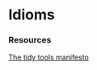 # Idioms


### Resources
[The tidy tools manifesto](https://cran.r-project.org/web/packages/tidyverse/vignettes/manifesto.html)